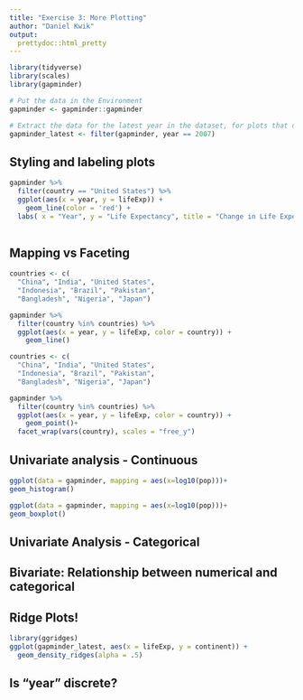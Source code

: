```yaml
---
title: "Exercise 3: More Plotting"
author: "Daniel Kwik"
output:
  prettydoc::html_pretty
---
```


```r
library(tidyverse)
library(scales)
library(gapminder)

# Put the data in the Environment
gapminder <- gapminder::gapminder

# Extract the data for the latest year in the dataset, for plots that don't involve year.
gapminder_latest <- filter(gapminder, year == 2007)
```


## Styling and labeling plots

```r
gapminder %>% 
  filter(country == "United States") %>% 
  ggplot(aes(x = year, y = lifeExp)) +
    geom_line(color = 'red') +
  labs( x = "Year", y = "Life Expectancy", title = "Change in Life Expectancy Over Time")
  
```

## Mapping vs Faceting

```r
countries <- c(
  "China", "India", "United States",
  "Indonesia", "Brazil", "Pakistan",
  "Bangladesh", "Nigeria", "Japan")

gapminder %>% 
  filter(country %in% countries) %>% 
  ggplot(aes(x = year, y = lifeExp, color = country)) +
    geom_line()
```
```r
countries <- c(
  "China", "India", "United States",
  "Indonesia", "Brazil", "Pakistan",
  "Bangladesh", "Nigeria", "Japan")

gapminder %>% 
  filter(country %in% countries) %>% 
  ggplot(aes(x = year, y = lifeExp, color = country)) +
    geom_point()+
  facet_wrap(vars(country), scales = "free_y")
```


## Univariate analysis - Continuous
```r
ggplot(data = gapminder, mapping = aes(x=log10(pop)))+
geom_histogram()

```
```r
ggplot(data = gapminder, mapping = aes(x=log10(pop)))+
geom_boxplot()

```

## Univariate Analysis - Categorical


## Bivariate: Relationship between numerical and categorical


## Ridge Plots!


```r
library(ggridges)
ggplot(gapminder_latest, aes(x = lifeExp, y = continent)) +
  geom_density_ridges(alpha = .5)
```


## Is "year" discrete?


